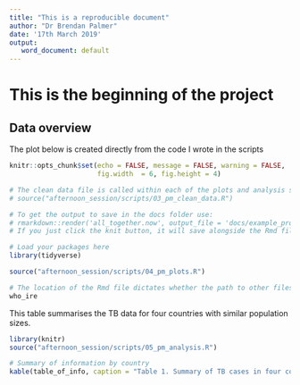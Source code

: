 ```yaml
---
title: "This is a reproducible document"
author: "Dr Brendan Palmer"
date: '17th March 2019'
output:
   word_document: default
---
```


# This is the beginning of the project

## Data overview

The plot below is created directly from the code I wrote in the scripts

```r

knitr::opts_chunk$set(echo = FALSE, message = FALSE, warning = FALSE, 
                      fig.width  = 6, fig.height = 4)

# The clean data file is called within each of the plots and analysis scripts
# source("afternoon_session/scripts/03_pm_clean_data.R")

# To get the output to save in the docs folder use:
# rmarkdown::render('all_together.now', output_file = 'docs/example_project_report.docx') in the console
# If you just click the knit button, it will save alongside the Rmd file

# Load your packages here  
library(tidyverse)

```

```r

source("afternoon_session/scripts/04_pm_plots.R")

# The location of the Rmd file dictates whether the path to other files is intact
who_ire

```

This table summarises the TB data for four countries with similar population sizes.

```r
library(knitr)
source("afternoon_session/scripts/05_pm_analysis.R")
```

```r
# Summary of information by country
kable(table_of_info, caption = "Table 1. Summary of TB cases in four countries")

```

